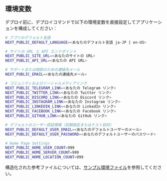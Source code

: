 ## 環境変数

デプロイ前に、デプロイコマンドで以下の環境変数を直接設定してアプリケーションを構成してください：

```bash
# アプリのデフォルト言語
NEXT_PUBLIC_DEFAULT_LANGUAGE=<あなたのデフォルト言語 ja-JP | en-US>

# サイトの URL と API エンドポイント
NEXT_PUBLIC_SITE_URL=<あなたのサイトの URL>
NEXT_PUBLIC_API_URL=<あなたの API URL>

# サポートまたは相談のための連絡先メール
NEXT_PUBLIC_EMAIL=<あなたの連絡先メール>

# コミュニティおよびソーシャルメディアリンク
NEXT_PUBLIC_TELEGRAM_LINK=<あなたの Telegram リンク>
NEXT_PUBLIC_TWITTER_LINK=<あなたの Twitter リンク>
NEXT_PUBLIC_DISCORD_LINK=<あなたの Discord リンク>
NEXT_PUBLIC_INSTAGRAM_LINK=<あなたの Instagram リンク>
NEXT_PUBLIC_LINKEDIN_LINK=<あなたの LinkedIn リンク>
NEXT_PUBLIC_FACEBOOK_LINK=<あなたの Facebook リンク>
NEXT_PUBLIC_GITHUB_LINK=<あなたの GitHub リンク>

# デフォルトのユーザー認証情報（初期設定またはテスト目的）
NEXT_PUBLIC_DEFAULT_USER_EMAIL=<あなたのデフォルトユーザーのメール>
NEXT_PUBLIC_DEFAULT_USER_PASSWORD=<あなたのデフォルトユーザーのパスワード>

# Home Page Settings
NEXT_PUBLIC_HOME_USER_COUNT=999
NEXT_PUBLIC_HOME_SERVER_COUNT=999
NEXT_PUBLIC_HOME_LOCATION_COUNT=999
```

構造化された参考ファイルについては、[サンプル環境ファイル](https://github.com/perfect-panel/ppanel-web/blob/main/apps/user/.env.template)を参照してください。


<Giscus />
